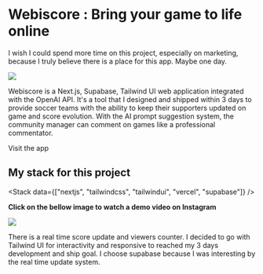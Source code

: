 
<Breadcrumb parent="Projects" name="Webiscore : Bring your game to life online" />

# Webiscore : Bring your game to life online

I wish I could spend more time on this project, especially on marketing, because I truly believe there is a place for this app. Maybe one day.

<Image src={Webiscore} />

Webiscore is a Next.js, Supabase, Tailwind UI web application integrated with the OpenAI API. It's a tool that I designed and shipped within 3 days to provide soccer teams with the ability to keep their supporters updated on game and score evolution. With the AI prompt suggestion system, the community manager can comment on games like a professional commentator.

<Link href="https://webiscore.com/en" target="_blank">
	Visit the app
</Link>

## My stack for this project

<Stack data={["nextjs", "tailwindcss", "tailwindui", "vercel", "supabase"]} />

**Click on the bellow image to watch a demo video on Instagram**

<Link href="https://www.instagram.com/p/CsZmImgtYIl/" target="_blank">
	<Image src={InstagramScreen} width={800} />
</Link>

There is a real time score update and viewers counter. I decided to go with Tailwind UI for interactivity and responsive to reached my 3 days development and ship goal. I choose supabase because I was interesting by the real time update system.
